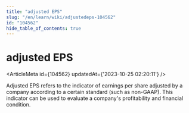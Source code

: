 ```yaml
---
title: "adjusted EPS"
slug: "/en/learn/wiki/adjustedeps-104562"
id: "104562"
hide_table_of_contents: true
---
```



# adjusted EPS

<ArticleMeta id={104562} updatedAt={'2023-10-25 02:20:11'} />
<div className='border-solid border-b border-t-0 my-4 border-[var(--ifm-color-gray-300)]' />

Adjusted EPS refers to the indicator of earnings per share adjusted by a company according to a certain standard (such as non-GAAP). This indicator can be used to evaluate a company's profitability and financial condition.
